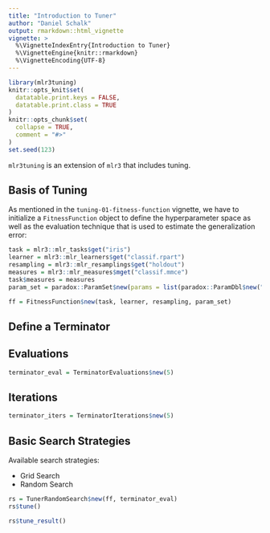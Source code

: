 ```yaml
---
title: "Introduction to Tuner"
author: "Daniel Schalk"
output: rmarkdown::html_vignette
vignette: >
  %\VignetteIndexEntry{Introduction to Tuner}
  %\VignetteEngine{knitr::rmarkdown}
  %\VignetteEncoding{UTF-8}
---
```


```r
library(mlr3tuning)
knitr::opts_knit$set(
  datatable.print.keys = FALSE,
  datatable.print.class = TRUE
)
knitr::opts_chunk$set(
  collapse = TRUE,
  comment = "#>"
)
set.seed(123)
```

`mlr3tuning` is an extension of `mlr3` that includes tuning.

## Basis of Tuning

As mentioned in the `tuning-01-fitness-function` vignette, we have to initialize a `FitnessFunction` object to define the hyperparameter space as well as the evaluation technique that is used to estimate the generalization error:

```r
task = mlr3::mlr_tasks$get("iris")
learner = mlr3::mlr_learners$get("classif.rpart")
resampling = mlr3::mlr_resamplings$get("holdout")
measures = mlr3::mlr_measures$mget("classif.mmce")
task$measures = measures
param_set = paradox::ParamSet$new(params = list(paradox::ParamDbl$new("cp", lower = 0.001, upper = 0.1)))

ff = FitnessFunction$new(task, learner, resampling, param_set)
```

## Define a Terminator

## Evaluations

```r
terminator_eval = TerminatorEvaluations$new(5)
```

## Iterations

```r
terminator_iters = TerminatorIterations$new(5)
```

## Basic Search Strategies

Available search strategies:

-   Grid Search
-   Random Search

```r
rs = TunerRandomSearch$new(ff, terminator_eval)
rs$tune()
```

```r
rs$tune_result()
```
